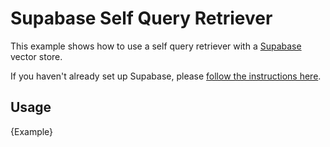 # Supabase Self Query Retriever

This example shows how to use a self query retriever with a [Supabase](https://supabase.com) vector store.

If you haven't already set up Supabase, please [follow the instructions here](/docs/modules/data_connection/vectorstores/integrations/supabase).

## Usage


<CodeBlock language="typescript">{Example}</CodeBlock>
